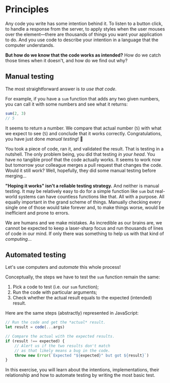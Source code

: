 # Principles

<EpicVideo url="https://www.epicweb.dev/workshops/testing-fundamentals/principles/overview-of-testing-principles" />

Any code you write has some intention behind it. To listen to a button click, to
handle a response from the server, to apply styles when the user mouses over the
element—there are thousands of things you want your application to do. And you
use code to describe your intention in a language that the computer understands.

**But how do we know that the code works as intended?** How do we catch those
times when it doesn't, and how do we find out why?

## Manual testing

The most straightforward answer is _to use that code_.

For example, if you have a `sum` function that adds any two given numbers, you can call it with some numbers and see what it returns:

```js nonumber lines=2
sum(2, 3)
// 5
```

It seems to return a number. We compare that actual number (`5`) with what we expect to see (`5`) and
conclude that it works correctly. Congratulations, you have just done _manual
testing_! :tada:

You took a piece of code, ran it, and validated the result. That is testing in a
nutshell. The only problem being, you did that testing _in your head_. You have
no tangible proof that the code actually works. It seems to work now but
tomorrow your colleague merges a pull request that changes the code. Would it still work? Well, hopefully, they did some
manual testing before merging...

**"Hoping it works" isn't a reliable testing strategy.** And neither is manual
testing. It may be relatively easy to do for a simple function like `sum` but real-world systems can have countless functions like that. All with
a purpose. All equally important in the grand scheme of things. Manually
checking every single one of those would take forever and, to make things worse,
would be inefficient and prone to errors.

We are humans and we make mistakes. As incredible as our brains are, we cannot
be expected to keep a laser-sharp focus and run thousands of lines of code in
our mind. If only there was something to help us with that kind of
_computing_...

## Automated testing

Let's use computers and _automate_ this whole process!

Conceptually, the steps we have to test the `sum` function remain the same:

1. Pick a code to test (i.e. our `sum` function);
1. Run the code with particular arguments;
1. Check whether the actual result equals to the expected (intended) result.

Here are the same steps (abstractly) represented in JavaScript:

```js
// Run the code and get the *actual* result.
let result = code(...args)

// Compare the actual with the expected results.
if (result !== expected) {
	// Alert us if the two results don't match
	// as that likely means a bug in the code.
	throw new Error(`Expected "${expected}" but got ${result}`)
}
```

In this exercise, you will learn about the intentions, implementations, their relationship and how to automate testing by writing the most basic test.
